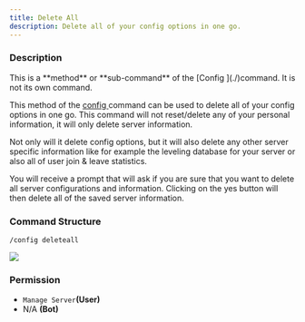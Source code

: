 ```yaml
---
title: Delete All
description: Delete all of your config options in one go.
---
```


### Description

<Callout type="warning">
	This is a **method** or **sub-command** of the [Config ](./)command. It is not its own command.
</Callout>

This method of the [config ](./)command can be used to delete all of your config options in one go. This command will
not reset/delete any of your personal information, it will only delete server information.

Not only will it delete config options, but it will also delete any other server specific information like for example
the leveling database for your server or also all of user join & leave statistics.

You will receive a prompt that will ask if you are sure that you want to delete all server configurations and
information. Clicking on the yes button will then delete all of the saved server information.

### Command Structure

```
/config deleteall
```

![](https://i.imgur.com/puEUAm7.png)

### **Permission**

- `Manage Server`**(User)**
- N/A **(Bot)**
